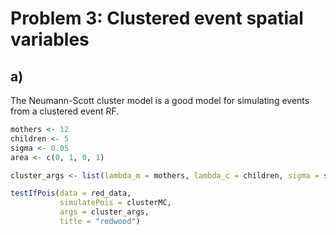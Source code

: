 # Problem 3: Clustered event spatial variables

## a)

The Neumann-Scott cluster model is a good model for simulating events from a clustered event RF. 


```r

mothers <- 12
children <- 5
sigma <- 0.05
area <- c(0, 1, 0, 1)

cluster_args <- list(lambda_m = mothers, lambda_c = children, sigma = sigma, area = area)

testIfPois(data = red_data,
           simulatePois = clusterMC,
           args = cluster_args,
           title = "redwood")

```
